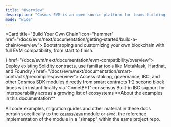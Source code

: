 ```yaml
---
title: "Overview"
description: "Cosmos EVM is an open-source platform for teams building their own chain, rollup, or EVM-compatible application. It offers the industry's leading Layer 1 stack with custom modules, instant finality, and a native interoperability layer. With Cosmos EVM, you maintain full ownership of your entire stack—from the application layer down to consensus."
mode: "wide"
---
```



<Card title="Build Your Own Chain"icon="hammer" href="/docs/evm/next/documentation/getting-started/build-a-chain/overview">
  Bootstrapping and customizing your own blockchain with full EVM compatibility, from start to finish.
</Card>

<CardGroup cols={2}>
  <Card title="Ethereum Compatibility" icon={<EthereumOutlineIcon />} href="/docs/evm/next/documentation/evm-compatibility/overview">
    Deploy existing Solidity contracts, use familiar tools like MetaMask, Hardhat, and Foundry
  </Card>
  <Card title="Cosmos Native Features" icon={<CosmosOutlineIcon />} href="/docs/evm/next/documentation/smart-contracts/precompiles/overview">
    Access staking, governance, IBC, and other Cosmos SDK modules directly from smart contracts
  </Card>
  <Card title="Instant Finality" icon="zap" href="/docs/evm/next/documentation/concepts/transactions">
    1-2 second block times with instant finality via 'CometBFT' consensus
  </Card>
  <Card title="Cross-Chain Ready" icon="globe" href="/docs/evm/next/documentation/concepts/ibc">
    Built-in IBC support for interoperability across a growing list of ecosystems
  </Card>
</CardGroup>

<Note>
**About the examples in this documentation**

All code examples, migration guides and other material in these docs pertain soecifically to the [`cosmos/evm`](https://github.com/cosmos/evm) module or `evmd`, the reference implementation of the module in a <Tooltip tip="SimApp is a working example blockchain application built using the Cosmos SDK for testing, development and educational purposes.">"simapp"</Tooltip> within the same project repo.
</Note>
